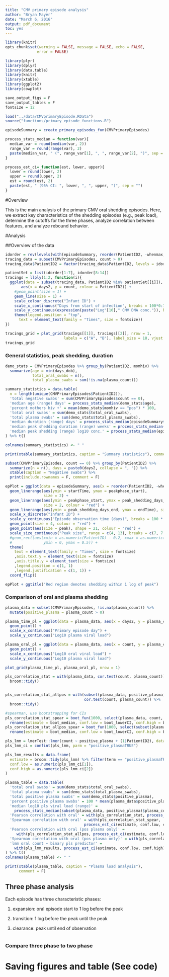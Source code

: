 ```yaml
---
title: "CMV primary episode analysis"
author: "Bryan Mayer"
date: "March 6, 2016"
output: pdf_document
toc: yes
---
```


```r
library(knitr)
opts_chunk$set(warning = FALSE, message = FALSE, echo = FALSE,
              error = FALSE)
```

```r
library(plyr)
library(dplyr)
library(data.table)
library(knitr)
library(xtable)
library(ggplot2)
library(cowplot)

save_output_figs = F
save_output_tables = F
fontsize = 12

load("../data/CMVprimaryEpisode.RData")
source("functions/primary_episode_functions.R")

episodeSummary = create_primary_episodes_fun(CMVPrimaryEpisodes)

process_stats_median = function(var){
  median_var = round(median(var, 2))
  range_var = round(range(var), 2)
  paste(median_var, " (", range_var[1], ", ", range_var[2], ")", sep = "")
}

process_est_ci= function(est, lower, upper){
  lower = round(lower, 2)
  upper = round(upper, 2)
  est = round(est, 2)
  paste(est, " (95% CI: ", lower, ", ", upper, ")", sep = "")
}

```

#Overview

This is the main analysis of the primary CMV oral shedding episodes. Here, we extract key characteristics of the shedding episodes (e.g., peak load), determine the cutoffs for the three phases, analyze correlation between features, and analyze rebound behavior.

#Analysis

##Overview of the data

```r
idorder = rev(levels(with(episodeSummary, reorder(PatientID2, -whenmax, mean))))
tracing_data = subset(CMVPrimaryEpisodes, count > 0)
tracing_data$PatientID2 = factor(tracing_data$PatientID2, levels = idorder, ordered = T)

patientSet = list(idorder[1:7], idorder[8:14])
tracings = llply(1:2, function(i){
  ggplot(data = subset(tracing_data, PatientID2 %in% patientSet[[i]]),
       aes(x = days2, y = count, colour = PatientID2)) +
    #geom_point(size = 1) +
    geom_line(size = 1) +
    scale_colour_discrete("Infant ID") +
    scale_x_continuous("Days from start of infection", breaks = 100*0:700, expand = c(0.01, 0.01), limits = c(0, 750)) +
    scale_y_continuous(expression(paste("Log"[10]," CMV DNA conc.")), breaks = 0:9, limits =  c(0, 9)) +
    theme(legend.position = "top",
      text = element_text(family = "Times", size = fontsize))
})

tracings_grid = plot_grid(tracings[[1]], tracings[[2]], nrow = 1,
                          labels = c("A", "B"), label_size = 18, vjust = 3.5)
tracings_grid
```

### General statistics, peak shedding, duration
```r

demo_stats = CMVPrimaryEpisodes %>% group_by(PatientID2, momhiv) %>% 
  summarize(age = min(days_dob),
            total_oral_swabs = n(),
            total_plasma_swabs = sum(!is.na(plasma_count)))

summary_statistics = data.table(
  n = length(unique(CMVPrimaryEpisodes$PatientID2)),
  'total negative swabs' = sum(CMVPrimaryEpisodes$count == 0),
  'median age (range) days' = process_stats_median(demo_stats$age),
  'percent mothers hiv +' = mean(demo_stats$momhiv == "pos") * 100,
  'total oral swabs' = sum(demo_stats$total_oral_swabs),
  'total plasma swabs' = sum(demo_stats$total_plasma_swabs),
  'median duration (range) days' = process_stats_median(episodeSummary$duration),
  'median peak shedding duration (range) weeks' = process_stats_median(episodeSummary$peak_shedding_days/7),
  'median peak shedding (range) log10 conc.' = process_stats_median(episodeSummary$peak)
) %>% t()

colnames(summary_statistics) <- " "

print(xtable(summary_statistics, caption = "Summary statistics"), comment = F)

subset(CMVPrimaryEpisodes, count == 0) %>% group_by(PatientID2) %>% 
  summarize(n = n(), days = paste0(days2, collapse = ", ")) %>%
  xtable(caption = "Negative swabs") %>%
  print(include.rownames = F, comment = F)

```

```r
epPlot = ggplot(data = episodeSummary, aes(x = reorder(PatientID2, -whenmax, mean), y = whenmax)) +
  geom_linerange(aes(ymin = startTime, ymax = peakphase_start), 
                 size = 2) +
  geom_linerange(aes(ymin = peakphase_start, ymax = peak_shedding_days_end), 
                 size = 2, colour = "red") +
  geom_linerange(aes(ymin = peak_shedding_days_end, ymax = endTime), size = 2) +
  scale_x_discrete("Infant ID") +
  scale_y_continuous("Episode observation time (days)", breaks = 100 * 0:8) +
  geom_point(size = 4, colour = "red") +
  geom_point(aes(size = peak), shape = 21, colour = "red") +
  scale_size_continuous("Peak size", range = c(4, 13), breaks = c(7, 7.5, 8, 8.5, 9)) +
  #geom_rect(aes(xmin = as.numeric(PatientID) - 0.2, xmax = as.numeric(PatientID) + 0.2, 
  #              ymin = 0, ymax = 0.5)) +
  theme(
    text = element_text(family = "Times", size = fontsize)
    ,axis.text.y = element_text(size = fontsize)
    ,axis.title.y = element_text(size = fontsize)
    ,legend.position = c(1, 1)
    ,legend.justification = c(1, 1)) +
  coord_flip()

epPlot + ggtitle("Red region denotes shedding within 1 log of peak")
```

### Comparison of oral and plasma shedding

```r
plasma_data = subset(CMVPrimaryEpisodes, !is.na(plasma_count)) %>%
  mutate(positive_plasma = plasma_count > 0)

plasma_time_pl = ggplot(data = plasma_data, aes(x = days2, y = plasma_count)) +
  geom_point() +
  scale_x_continuous("Primary episode day") +
  scale_y_continuous("Log10 plasma viral load")

plasma_oral_pl = ggplot(data = plasma_data, aes(x = count, y = plasma_count)) +
  geom_point() +
  scale_x_continuous("Log10 oral viral load") +
  scale_y_continuous("Log10 plasma viral load")

plot_grid(plasma_time_pl, plasma_oral_pl, nrow = 1)

pls_correlation_stat = with(plasma_data, cor.test(count, plasma_count)) %>%
  broom::tidy()


pls_correlation_stat_allpos = with(subset(plasma_data, positive_plasma), 
                                   cor.test(count, plasma_count)) %>%
  broom::tidy()

#spearman, use bootstrapping for CIs
pls_correlation_stat_spear = boot_fun(1000, select(plasma_data, count, plasma_count)) %>%
  rename(estimate = boot_median, conf.low = boot_lowerCI, conf.high = boot_upperCI)
pls_correlation_stat_allpos_spear = boot_fun(1000, select(subset(plasma_data, positive_plasma), count, plasma_count)) %>%
  rename(estimate = boot_median, conf.low = boot_lowerCI, conf.high = boot_upperCI)

pls_lmm = lmerTest::lmer(count ~ positive_plasma + (1|PatientID2), data = plasma_data)
pls_lmm_ci = confint(pls_lmm, parm = "positive_plasmaTRUE")

pls_lmm_results = data.frame(
  estimate = broom::tidy(pls_lmm) %>% filter(term == "positive_plasmaTRUE") %>% select(estimate),
  conf.low = as.numeric(pls_lmm_ci[1]),
  conf.high = as.numeric(pls_lmm_ci[2])
)

plasma_table = data.table(
  'total oral swabs' = sum(demo_stats$total_oral_swabs),
  'total plasma swabs' = sum(demo_stats$total_plasma_swabs),
  'total positive plasma swabs' = sum(demo_stats$positive_plasma),
  'percent positive plasma swabs' = 100 * mean(plasma_data$positive_plasma),
  'median log10 pls viral load (range)' = 
    process_stats_median(subset(plasma_data, positive_plasma)$plasma_count),
  'Pearson correlation with oral' = with(pls_correlation_stat, process_est_ci(estimate, conf.low, conf.high)),
  'Spearman correlation with oral' = with(pls_correlation_stat_spear, 
                                   process_est_ci(estimate, conf.low, conf.high)),
  'Pearson correlation with oral (pos plasma only)' = 
     with(pls_correlation_stat_allpos, process_est_ci(estimate, conf.low, conf.high)),
  'Spearman correlation with oral (pos plasma only)' = with(pls_correlation_stat_allpos_spear, process_est_ci(estimate, conf.low, conf.high)),
  'lmm oral count ~ binary pls predictor' = 
    with(pls_lmm_results, process_est_ci(estimate, conf.low, conf.high))
) %>% t()
colnames(plasma_table) <- " "

print(xtable(plasma_table, caption = "Plasma load analysis"), 
      comment = F)
```


## Three phase analysis
Each episode has three characteristic phases: 

1. expansion: oral episode start to 1 log before the peak

2. transition: 1 log before the peak until the peak

3. clearance: peak until end of observation 


```r

```

### Compare three phase to two phase



# Saving figures and table (See code)
